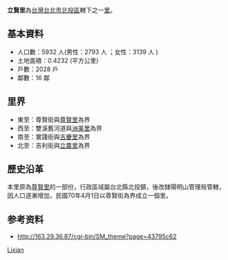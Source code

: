 '''立賢里'''為[[台灣|台灣]][[台北市|台北市]][[北投區|北投區]]轄下之一[[里|里]]。
==基本資料==
*人口數：5932 人(男性：2793 人 ；女性：3139 人 ) 
*土地面積：0.4232 (平方公里) 
*戶數：2028 戶 
*鄰數：16 鄰
== 里界 ==
*東至：尊賢街與[[尊賢里|尊賢里]]為界 
*西至：雙溪舊河道與[[洲美里|洲美里]]為界 
*南至：實踐街與[[吉慶里|吉慶里]]為界 
*北至：吉利街與[[立農里|立農里]]為界
{{模板:臺北市北投區 里}}

== 歷史沿革 ==
本里原為[[尊賢里|尊賢里]]的一部份，行政區域屬台北縣北投鎮，後改隸陽明山管理局管轄，因人口逐漸增加，民國70年4月1日以尊賢街為界成立一個里。

== 参考资料 ==
*http://163.29.36.87/cgi-bin/SM_theme?page=43795c62{{dead link|date=2018年4月 |bot=InternetArchiveBot |fix-attempted=yes }}

[[Category:北投區的里|Lixian]]